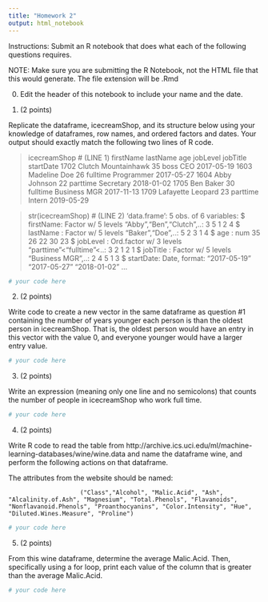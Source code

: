 ```yaml
---
title: "Homework 2"
output: html_notebook
---
```


Instructions: Submit an R notebook that does what each of the following questions requires.

NOTE: Make sure you are submitting the R Notebook, not the HTML file that this would generate.  The file extension will be .Rmd

0) Edit the header of this notebook to include your name and the date. 

1) (2 points)

Replicate the dataframe, icecreamShop, and its structure below using your knowledge of dataframes, row names, and ordered factors and dates.  Your output should exactly match the following two lines of R code.  

> icecreamShop # (LINE 1)
     firstName     lastName age jobLevel     jobTitle  startDate
1702    Clutch Mountainhawk  35     boss          CEO 2017-05-19
1603  Madeline          Doe  26 fulltime   Programmer 2017-05-27
1604      Abby      Johnson  22 parttime    Secretary 2018-01-02
1705       Ben        Baker  30 fulltime Business MGR 2017-11-13
1709 Lafayette      Leopard  23 parttime       Intern 2019-05-29

> str(icecreamShop) # (LINE 2)
'data.frame':	5 obs. of  6 variables:
 $ firstName: Factor w/ 5 levels "Abby","Ben","Clutch",..: 3 5 1 2 4
 $ lastName : Factor w/ 5 levels "Baker","Doe",..: 5 2 3 1 4
 $ age      : num  35 26 22 30 23
 $ jobLevel : Ord.factor w/ 3 levels "parttime"<"fulltime"<..: 3 2 1 2 1
 $ jobTitle : Factor w/ 5 levels "Business MGR",..: 2 4 5 1 3
 $ startDate: Date, format: "2017-05-19" "2017-05-27" "2018-01-02" ...

```r

# your code here

```

2)  (2 points)

Write code to create a new vector in the same dataframe as question #1 containing the number of years younger each person is than the oldest person in icecreamShop.  That is, the oldest person would have an entry in this vector with the value 0, and everyone younger would have a larger entry value.

```r

# your code here

```


3) (2 points)

Write an expression (meaning only one line and no semicolons) that counts the number of people in icecreamShop who work full time.  

```r

# your code here

```

4) (2 points) 

Write R code to read the table from http://archive.ics.uci.edu/ml/machine-learning-databases/wine/wine.data and name the dataframe wine, and perform the following actions on that dataframe.

The attributes from the website should be named:

                        ("Class","Alcohol", "Malic.Acid", "Ash", "Alcalinity.of.Ash", "Magnesium", "Total.Phenols", "Flavanoids", "Nonflavanoid.Phenols", "Proanthocyanins", "Color.Intensity", "Hue", "Diluted.Wines.Measure", "Proline") 

```r
# your code here

```

5) (2 points)

From this wine dataframe, determine the average Malic.Acid. Then, specifically using a for loop, print each value of the column that is greater than the average Malic.Acid. 
```r

# your code here
```
